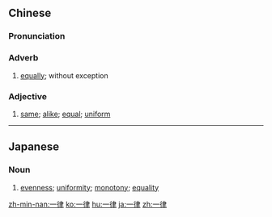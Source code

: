 ==Chinese==
{{zh-forms}}

===Pronunciation===
{{zh-pron
|m=一lǜ
|c=jat1 leot6
|mn=it-lu̍t
|cat=adv,a
}}

===Adverb===
{{zh-adv}}

# [[equally]]; without exception

===Adjective===
{{zh-adj}}

# [[same]]; [[alike]]; [[equal]]; [[uniform]]

----

==Japanese==
{{ja-kanjitab|いち|りつ|yomi=on}}

===Noun===
{{ja-noun|いちりつ}}

# [[evenness]]; [[uniformity]]; [[monotony]]; [[equality]]

[[zh-min-nan:一律]]
[[ko:一律]]
[[hu:一律]]
[[ja:一律]]
[[zh:一律]]
